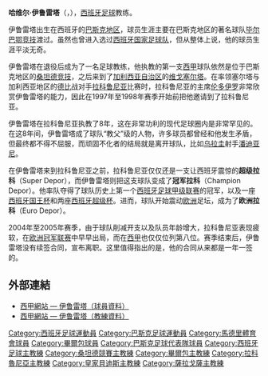 {{NoteTA
|G1=Football
|G2=西甲
|T=zh-hans:哈维尔·伊鲁雷塔;zh-hk:查維亞·艾路列達;zh-tw:哈維爾·伊魯雷塔;
|1=zh-hans:毕尔巴鄂竞技;zh-hk:畢爾包體育會;zh-tw:畢爾巴鄂競技;
|2=zh-hans:伊鲁雷塔;zh-hk:艾路列達;zh-tw:伊魯雷塔;
|3=zh-hans:哈维尔;zh-hk:查維亞;zh-tw:哈維爾;
}}

'''哈维尔·伊鲁雷塔'''（{{lang-es|Javier Iruretagoyena Amiano}}，{{bd|1948年|4月1日|||Iruretagoyena}}），[[西班牙|西班牙]][[足球|足球]]教练。

伊鲁雷塔出生在西班牙的[[巴斯克地区|巴斯克地区]]，球员生涯主要在巴斯克地区的著名球队[[毕尔巴鄂竞技|毕尔巴鄂竞技]]渡过。虽然也曾进入选过[[西班牙国家足球队|西班牙国家足球队]]，但从整体上说，他的球员生涯平淡无奇。

伊鲁雷塔在退役后成为了一名足球教练，他执教的第一支[[西甲|西甲]]球队依然是位于巴斯克地区的[[桑坦德竞技|桑坦德竞技]]，之后来到了[[加利西亚自治区|加利西亚自治区]]的[[维戈塞尔塔|维戈塞尔塔]]。在率领塞尔塔与加利西亚地区的[[德比|德比]]战对手[[拉科鲁尼亚竞技|拉科鲁尼亚]]比赛时，拉科鲁尼亚的主席[[伦多伊罗|伦多伊罗]]非常欣赏伊鲁雷塔的能力，因此在1997年至1998年赛季开始前把他邀请到了拉科鲁尼亚。

伊鲁雷塔在拉科鲁尼亚执教了8年，这在非常功利的现代足球圈内是非常罕见的。在这8年间，伊鲁雷塔成了球队“教父”级的人物，许多球员都曾经和他发生矛盾，但最终都不得不屈服，而顽固不化者的结局就是离开球队，比如[[乌拉圭|乌拉圭]]射手[[潘迪亚尼|潘迪亚尼]]。

在伊鲁雷塔来到拉科鲁尼亚之前，拉科鲁尼亚仅仅还是一支让西班牙震惊的'''超级拉科'''（Super Depor），而伊鲁雷塔则把这支球队变成了'''冠军拉科'''（Champion Depor）。他率队夺得了球队历史上第一个[[西班牙足球甲级联赛|西班牙足球甲级联赛]]的冠军，以及一座[[西班牙国王杯|西班牙国王杯]]和两座[[西班牙超级杯|西班牙超级杯]]。进而，球队开始震动[[欧洲|欧洲]]足坛，成为了'''欧洲拉科'''（Euro Depor）。

2004年至2005年赛季，由于球队削减开支以及队员年龄增大，拉科鲁尼亚表现疲软，在[[欧洲冠军联赛|欧洲冠军联赛]]中早早出局，而在[[西甲|西甲]]也仅仅位列第八位。赛季结束后，伊鲁雷塔没有续签合同，宣布离职。这里值得指出的是，他的合同从来都是一年一签的。

==外部連結==
* [https://web.archive.org/web/20070927223120/http://www.lfp.es/historico/primera/plantillas/historial.asp?jug=3270 西甲網站 — 伊鲁雷塔（球員資料）]
* [https://web.archive.org/web/20070311055615/http://www.lfp.es/historico/primera/entrenadores/historial.asp?ent=310 西甲網站 — 伊鲁雷塔（教練資料）]

{{皇家奧維耶多主教練}}
{{桑坦德競賽主教練}}
{{畢爾包競技主教練}}

{{DEFAULTSORT:Irureta, Javier}}
[[Category:西班牙足球運動員|Category:西班牙足球運動員]]
[[Category:巴斯克足球運動員|Category:巴斯克足球運動員]]
[[Category:馬德里體育會球員|Category:馬德里體育會球員]]
[[Category:畢爾包球員|Category:畢爾包球員]]
[[Category:巴斯克足球代表隊球員|Category:巴斯克足球代表隊球員]]
[[Category:西班牙足球主教練|Category:西班牙足球主教練]]
[[Category:桑坦德競賽主教練|Category:桑坦德競賽主教練]]
[[Category:畢爾包主教練|Category:畢爾包主教練]]
[[Category:拉科魯尼亞主教練|Category:拉科魯尼亞主教練]]
[[Category:皇家貝迪斯主教練|Category:皇家貝迪斯主教練]]
[[Category:薩拉戈薩主教練|Category:薩拉戈薩主教練]]